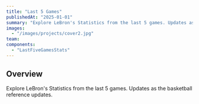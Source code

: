 ```yaml
---
title: "Last 5 Games"
publishedAt: "2025-01-01"
summary: "Explore LeBron's Statistics from the last 5 games. Updates as the basketball reference updates."
images:
  - "/images/projects/cover2.jpg"
team:
components:
  - "LastFiveGamesStats"
---
```


## Overview

Explore LeBron's Statistics from the last 5 games.
Updates as the basketball reference updates.
